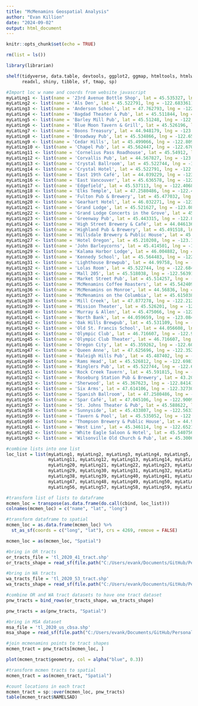 ```yaml
---
title: "McMenamins Geospatial Analysis"
author: "Evan Killion"
date: "2024-09-02"
output: html_document
---
```


```r
knitr::opts_chunk$set(echo = TRUE)

rm(list = ls())
```

```r
library(librarian)

shelf(tidyverse, data.table, devtools, ggplot2, ggmap, htmltools, htmlwidgets, 
      readxl, shiny, tibble, sf, tmap, sp)
```

```r
#Import loc w name and coords from website javascript
myLatLng1 <- list(name = '23rd Avenue Bottle Shop', lat = 45.535327, lng = -122.698563)
myLatLng2 <- list(name = 'Als Den', lat = 45.522791, lng = -122.683361)
myLatLng3 <- list(name = 'Anderson School', lat = 47.762793, lng = -122.207556)
myLatLng4 <- list(name = 'Bagdad Theater & Pub', lat = 45.511844, lng = -122.625521)
myLatLng5 <- list(name = 'Barley Mill Pub', lat = 45.51248, lng = -122.648791)
myLatLng6 <- list(name = 'Blue Moon Tavern & Grill', lat = 45.526196, lng = -122.694104)
myLatLng7 <- list(name = 'Boons Treasury', lat = 44.948179, lng = -123.033315)
myLatLng8 <- list(name = 'Broadway Pub', lat = 45.534866, lng = -122.650216)
myLatLng9 <- list(name = 'Cedar Hills', lat = 45.499066, lng = -122.809254)
myLatLng10 <- list(name = 'Chapel Pub', lat = 45.562447, lng = -122.670807)
myLatLng11 <- list(name = 'Cornelius Pass Roadhouse', lat = 45.54912, lng = -122.90102)
myLatLng12 <- list(name = 'Corvallis Pub', lat = 44.567827, lng = -123.259516)
myLatLng13 <- list(name = 'Crystal Ballroom', lat = 45.522744, lng = -122.684797)
myLatLng14 <- list(name = 'Crystal Hotel', lat = 45.522791, lng = -122.683361)
myLatLng15 <- list(name = 'East 19th Café', lat = 44.039229, lng = -123.070053)
myLatLng16 <- list(name = 'East Vancouver', lat = 45.636578, lng = -122.5073)
myLatLng17 <- list(name = 'Edgefield', lat = 45.537113, lng = -122.406803)
myLatLng18 <- list(name = 'Elks Temple', lat = 47.2580486, lng = -122.4430503)
myLatLng19 <- list(name = 'Fulton Pub & Brewery', lat = 45.477032, lng = -122.672585)
myLatLng20 <- list(name = 'Gearhart Hotel', lat = 46.032271, lng = -123.924769)
myLatLng21 <- list(name = 'Grand Lodge', lat = 45.521627, lng = -123.086162)
myLatLng22 <- list(name = 'Grand Lodge Concerts in the Grove', lat = 45.521627, lng = -123.086162)
myLatLng23 <- list(name = 'Greenway Pub', lat = 45.443315, lng = -122.803383)
myLatLng24 <- list(name = 'High Street Brewery & Café', lat = 44.046136, lng = -123.08791)
myLatLng25 <- list(name = 'Highland Pub & Brewery', lat = 45.491518, lng = -122.475777)
myLatLng26 <- list(name = 'Hillsdale Brewery & Public House', lat = 45.479253, lng = -122.69366)
myLatLng27 <- list(name = 'Hotel Oregon', lat = 45.210208, lng = -123.194278)
myLatLng28 <- list(name = 'John Barleycorns', lat = 45.414501, lng = -122.746643)
myLatLng29 <- list(name = 'Kalama Harbor Lodge', lat = 46.004882, lng = -122.8493398)
myLatLng30 <- list(name = 'Kennedy School', lat = 45.564483, lng = -122.630285)
myLatLng31 <- list(name = 'Lighthouse Brewpub', lat = 44.99758, lng = -124.003895)
myLatLng32 <- list(name = 'Lolas Room', lat = 45.522744, lng = -122.684797)
myLatLng33 <- list(name = 'Mall 205', lat = 45.518038, lng = -122.563916)
myLatLng34 <- list(name = 'Market Street Pub', lat = 45.514257, lng = -122.684955)
myLatLng35 <- list(name = 'McMenamins Coffee Roasters', lat = 45.542409, lng = -122.660998)
myLatLng36 <- list(name = 'McMenamins on Monroe', lat = 44.56836, lng = -123.275468)
myLatLng37 <- list(name = 'McMenamins on the Columbia', lat = 45.615038, lng = -122.652969)
myLatLng38 <- list(name = 'Mill Creek', lat = 47.877278, lng = -122.212085)
myLatLng39 <- list(name = 'Mission Theater', lat = 45.526201, lng = -122.688113)
myLatLng40 <- list(name = 'Murray & Allen', lat = 45.475066, lng = -122.826504)
myLatLng41 <- list(name = 'North Bank', lat = 44.059659, lng = -123.08494)
myLatLng42 <- list(name = 'Oak Hills Brewpub', lat = 45.531109, lng = -122.830134)
myLatLng43 <- list(name = 'Old St. Francis School', lat = 44.056608, lng = -121.31442)
myLatLng44 <- list(name = 'Olympic Club', lat = 46.716607, lng = -122.95383)
myLatLng45 <- list(name = 'Olympic Club Theater', lat = 46.716607, lng = -122.95383)
myLatLng46 <- list(name = 'Oregon City', lat = 45.359262, lng = -122.606978)
myLatLng47 <- list(name = 'Queen Anne', lat = 47.625696, lng = -122.352372)
myLatLng48 <- list(name = 'Raleigh Hills Pub', lat = 45.487402, lng = -122.7475)
myLatLng49 <- list(name = 'Rams Head', lat = 45.526812, lng = -122.698372)
myLatLng50 <- list(name = 'Ringlers Pub', lat = 45.522744, lng = -122.684797)
myLatLng51 <- list(name = 'Rock Creek Tavern', lat = 45.591815, lng = -122.872988)
myLatLng52 <- list(name = 'Roseburg Station Pub & Brewery', lat = 43.209182, lng = -123.348331)
myLatLng53 <- list(name = 'Sherwood', lat = 45.367623, lng = -122.84141)
myLatLng54 <- list(name = 'Six Arms', lat = 47.614106, lng = -122.327307)
myLatLng55 <- list(name = 'Spanish Ballroom', lat = 47.2580486, lng = -122.4430503)
myLatLng56 <- list(name = 'Spar Café', lat = 47.045106, lng = -122.900978)
myLatLng57 <- list(name = 'St. Johns Theater & Pub', lat = 45.588622, lng = -122.751592)
myLatLng58 <- list(name = 'Sunnyside', lat = 45.433807, lng = -122.563311)
myLatLng59 <- list(name = 'Tavern & Pool', lat = 45.535052, lng = -122.698621)
myLatLng60 <- list(name = 'Thompson Brewery & Public House', lat = 44.904019, lng = -123.051632)
myLatLng61 <- list(name = 'West Linn', lat = 45.346114, lng = -122.652188)
myLatLng62 <- list(name = 'White Eagle Saloon & Hotel', lat = 45.540756, lng = -122.675453)
myLatLng63 <- list(name = 'Wilsonville Old Church & Pub', lat = 45.300693, lng = -122.772776)

#combine lists into one list
loc_list = list(myLatLng1, myLatLng2, myLatLng3, myLatLng4, myLatLng5, myLatLng6, myLatLng7, myLatLng8, myLatLng9, myLatLng10, 
                myLatLng11, myLatLng12, myLatLng13, myLatLng14, myLatLng15, myLatLng16, myLatLng17, myLatLng18, myLatLng19, 
                myLatLng20, myLatLng21, myLatLng22, myLatLng23, myLatLng24, myLatLng25, myLatLng26, myLatLng27, myLatLng28, 
                myLatLng29, myLatLng30, myLatLng31, myLatLng32, myLatLng33, myLatLng34, myLatLng35, myLatLng36, myLatLng37, 
                myLatLng38, myLatLng39, myLatLng40, myLatLng41, myLatLng42, myLatLng43, myLatLng44, myLatLng45, myLatLng46, 
                myLatLng47, myLatLng48, myLatLng49, myLatLng50, myLatLng51, myLatLng52, myLatLng53, myLatLng54, myLatLng55, 
                myLatLng56, myLatLng57, myLatLng58, myLatLng59, myLatLng60, myLatLng61, myLatLng62, myLatLng63)

#transform list of lists to dataframe
mcmen_loc = transpose(as.data.frame(do.call(cbind, loc_list)))
colnames(mcmen_loc) = c("name", "lat", "long")

#transform dataframe to spatial
mcmen_loc = as.data.frame(mcmen_loc) %>% 
  st_as_sf(coords = c("long", "lat"), crs = 4269, remove = FALSE)

mcmen_loc = as(mcmen_loc, "Spatial")
```

```r
#bring in OR tracts
or_tracts_file = 'tl_2020_41_tract.shp'
or_tracts_shape = read_sf(file.path("C:/Users/evank/Documents/GitHub/Personal/mcmenamins/Data/Census Shapefiles/tl_2020_41_tract", or_tracts_file))

#bring in WA tracts
wa_tracts_file = 'tl_2020_53_tract.shp'
wa_tracts_shape = read_sf(file.path("C:/Users/evank/Documents/GitHub/Personal/mcmenamins/Data/Census Shapefiles/tl_2020_53_tract", wa_tracts_file))

#combine OR and WA tract datasets to have one tract dataset
pnw_tracts = bind_rows(or_tracts_shape, wa_tracts_shape)

pnw_tracts = as(pnw_tracts, "Spatial")

#bring in MSA dataset
msa_file = 'tl_2020_us_cbsa.shp'
msa_shape = read_sf(file.path("C:/Users/evank/Documents/GitHub/Personal/mcmenamins/Data/Census Shapefiles/tl_2020_us_cbsa", msa_file))
```

```r
#join mcmenamins points to tract shapes
mcmen_tract = pnw_tracts[mcmen_loc, ]

plot(mcmen_tract$geometry, col = alpha("blue", 0.3))

#transform mcmen tracts to spatial
mcmen_tract = as(mcmen_tract, "Spatial")

#count locations in each tract
mcmen_tract = sp::over(mcmen_loc, pnw_tracts)
table(mcmen_tract$NAMELSAD)
```

```r

```






